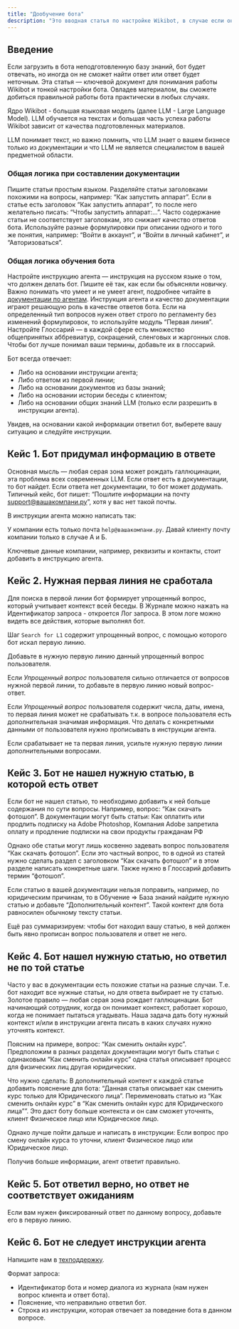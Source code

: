 ---
title: "Дообучение бота"
description: "Это вводная статья по настройке Wikibot, в случае если он не находит ответ в базе знаний. В статье собраны рекомендации, соблюдая которые, вы существенно улучшите качество ответов бота."
---

## Введение

Если загрузить в бота неподготовленную базу знаний, бот будет отвечать, но иногда он не сможет найти ответ или ответ будет неточным. Эта статья — ключевой документ для понимания работы Wikibot и тонкой настройки бота. Овладев материалом, вы сможете добиться правильной работы бота практически в любых случаях.

Ядро Wikibot - большая языковая модель (далее LLM - Large Language Model). LLM обучается на текстах и большая часть успеха работы Wikibot зависит от качества подготовленных материалов.

LLM понимает текст, но важно помнить, что LLM знает о вашем бизнесе только из документации и что LLM не является специалистом в вашей предметной области.

### Общая логика при составлении документации

Пишите статьи простым языком.
Разделяйте статьи заголовками похожими на вопросы, например: “Как запустить аппарат”.
Если в статье есть заголовок “Как запустить аппарат”, то после него желательно писать: “Чтобы запустить аппарат:…”. Часто содержание статьи не соответствует заголовкам, это снижает качество ответов бота.
Используйте разные формулировки при описании одного и того же понятия, например: “Войти в аккаунт”, и “Войти в личный кабинет”, и “Авторизоваться”.

### Общая логика обучения бота

Настройте инструкцию агента — инструкция на русском языке о том, что должен делать бот. Пишите её так, как если бы объясняли новичку. 
Важно понимать что умеет и не умеет агент, подробнее читайте в [документации по агентам](/learning/agent). 
Инструкция агента и качество документации играют решающую роль в качестве ответов бота.
Если на определенный тип вопросов нужен ответ строго по регламенту без изменений формулировок, то используйте модуль “Первая линия”.
Настройте Глоссарий — в каждой сфере есть множество общепринятых аббревиатур, сокращений, сленговых и жаргонных слов. Чтобы бот лучше понимал ваши термины, добавьте их в глоссарий.

Бот всегда отвечает:

- Либо на основании инструкции агента;
- Либо ответом из первой линии;
- Либо на основании документов из базы знаний;
- Либо на основании истории беседы с клиентом;
- Либо на основании общих знаний LLM (только если разрешить в инструкции агента).

Увидев, на основании какой информации ответил бот, выберете вашу ситуацию и следуйте инструкции.

## Кейс 1. Бот придумал информацию в ответе

Основная мысль — любая серая зона может рождать галлюцинации, эта проблема всех современных LLM.
Если ответ есть в документации, то бот найдет. Если ответа нет документации, то бот может додумать.
<Note>
Типичный кейс, бот пишет: “Пошлите информации на почту support@вашакомпани.ру”, хотя у вас нет такой почты.

В инструкции агента можно написать так:

У компании есть только почта `help@вашакомпани.ру`. Давай клиенту почту компании только в случае А и Б.

</Note>

Ключевые данные компании, например, реквизиты и контакты, стоит добавить в инструкцию агента.

## Кейс 2. Нужная первая линия не сработала

Для поиска в первой линии бот формирует упрощенный вопрос, который учитывает контекст всей беседы.
В Журнале можно нажать на Идентификатор запроса - откроется Лог запроса. В этом логе можно видеть все действия, которые выполнял бот.

Шаг `Search for L1` содержит упрощенный вопрос, с помощью которого бот искал первую линию.

Добавьте в нужную первую линию данный упрощенный вопрос пользователя.

Если *Упрощенный вопрос* пользователя сильно отличается от вопросов нужной первой линии, то добавьте в первую линию новый вопрос-ответ.

Если *Упрощенный вопрос* пользователя содержит числа, даты, имена, то первая линия может не срабатывать т.к. в вопросе пользователя есть дополнительная значимая информация. Что делать с конкретными данными от пользователя нужно прописывать в инструкции агента.

Если срабатывает не та первая линия, усильте нужную первую линии дополнительными вопросами.

## Кейс 3. Бот не нашел нужную статью, в которой есть ответ

Если бот не нашел статью, то необходимо добавить к ней больше содержания по сути вопросы.
Например, вопрос: “Как скачать фотошоп”.
В документации могут быть статьи:
Как оплатить или продлить подписку на Adobe Photoshop,
Компания Adobe запретила оплату и продление подписки на свои продукты гражданам РФ

Однако обе статьи могут лишь косвенно задевать вопрос пользователя “Как скачать фотошоп”. Если это частный вопрос, то в одной из статей нужно сделать раздел с заголовком “Как скачать фотошоп” и в этом разделе написать конкретные шаги.
Также нужно в Глоссарий добавить термин “фотошоп”.

Если статью в вашей документации нельзя поправить, например, по юридическим причинам, то в Обучение => База знаний найдите нужную статью и добавьте “Дополнительный контент”. Такой контент для бота равносилен обычному тексту статьи.

Ещё раз суммаризируем: чтобы бот находил вашу статью, в ней должен быть явно прописан вопрос пользователя и ответ не него.

## Кейс 4. Бот нашел нужную статью, но ответил не по той статье

Часто у вас в документации есть похожие статьи на разные случаи.
Т.е. бот находит все нужные статьи, но для ответа выбирает не ту статью.
Золотое правило — любая серая зона рождает галлюцинации.
Бот начинающий сотрудник, когда он понимает контекст, работает хорошо, когда не понимает пытаться угадывать. Наша задача дать боту нужный контекст и/или в инструкции агента писать в каких случаях нужно уточнять контекст.

Поясним на примере, вопрос: “Как сменить онлайн курс”.
Предположим в разных разделах документации могут быть статьи с одинаковым “Как сменить онлайн курс” одна статья описывает процесс для физических лиц другая юридических.

Что нужно сделать:
В дополнительный контент к каждой статье добавить пояснение для бота: “Данная статья описывает как сменить курс только для Юридического лица”.
Переименовать статью из “Как сменить онлайн курс” в “Как сменить онлайн курс для Юридического лица””.
Это даст боту больше контекста и он сам сможет уточнять, клиент Физическое лицо или Юридическое лицо.

Однако лучше пойти дальше и написать в инструкции:
Если вопрос про смену онлайн курса то уточни, клиент Физическое лицо или Юридическое лицо.

Получив больше информации, агент ответит правильно.

## Кейс 5. Бот ответил верно, но ответ не соответствует ожиданиям

Если вам нужен фиксированный ответ по данному вопросу, добавьте его в первую линию.

## Кейс 6. Бот не следует инструкции агента

Напишите нам в [техподдержку](https://t.me/use_wikibot).

Формат запроса:
- Идентификатор бота и номер диалога из журнала (нам нужен вопрос клиента и ответ бота).
- Пояснение, что неправильно ответил бот.
- Строка из инструкции, которая отвечает за поведение бота в данном вопросе.
